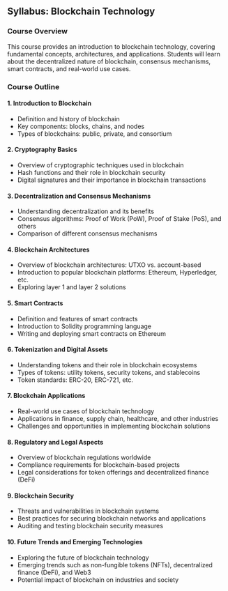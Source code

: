 ## Syllabus: Blockchain Technology

### Course Overview
This course provides an introduction to blockchain technology, covering fundamental concepts, architectures, and applications. Students will learn about the decentralized nature of blockchain, consensus mechanisms, smart contracts, and real-world use cases.

### Course Outline

#### 1. Introduction to Blockchain
   - Definition and history of blockchain
   - Key components: blocks, chains, and nodes
   - Types of blockchains: public, private, and consortium

#### 2. Cryptography Basics
   - Overview of cryptographic techniques used in blockchain
   - Hash functions and their role in blockchain security
   - Digital signatures and their importance in blockchain transactions

#### 3. Decentralization and Consensus Mechanisms
   - Understanding decentralization and its benefits
   - Consensus algorithms: Proof of Work (PoW), Proof of Stake (PoS), and others
   - Comparison of different consensus mechanisms

#### 4. Blockchain Architectures
   - Overview of blockchain architectures: UTXO vs. account-based
   - Introduction to popular blockchain platforms: Ethereum, Hyperledger, etc.
   - Exploring layer 1 and layer 2 solutions

#### 5. Smart Contracts
   - Definition and features of smart contracts
   - Introduction to Solidity programming language
   - Writing and deploying smart contracts on Ethereum

#### 6. Tokenization and Digital Assets
   - Understanding tokens and their role in blockchain ecosystems
   - Types of tokens: utility tokens, security tokens, and stablecoins
   - Token standards: ERC-20, ERC-721, etc.

#### 7. Blockchain Applications
   - Real-world use cases of blockchain technology
   - Applications in finance, supply chain, healthcare, and other industries
   - Challenges and opportunities in implementing blockchain solutions

#### 8. Regulatory and Legal Aspects
   - Overview of blockchain regulations worldwide
   - Compliance requirements for blockchain-based projects
   - Legal considerations for token offerings and decentralized finance (DeFi)

#### 9. Blockchain Security
   - Threats and vulnerabilities in blockchain systems
   - Best practices for securing blockchain networks and applications
   - Auditing and testing blockchain security measures

#### 10. Future Trends and Emerging Technologies
   - Exploring the future of blockchain technology
   - Emerging trends such as non-fungible tokens (NFTs), decentralized finance (DeFi), and Web3
   - Potential impact of blockchain on industries and society
